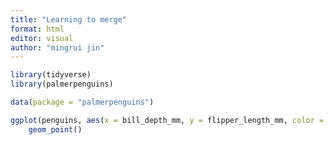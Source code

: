 ```yaml
---
title: "Learning to merge"
format: html
editor: visual
author: "mingrui jin"
---
```



```r
library(tidyverse)
library(palmerpenguins)

data(package = "palmerpenguins")

ggplot(penguins, aes(x = bill_depth_mm, y = flipper_length_mm, color = species)) +
    geom_point()
```

